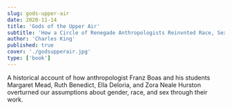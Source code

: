 ```yaml
---
slug: gods-upper-air
date: 2020-11-14
title: 'Gods of the Upper Air'
subtitle: 'How a Circle of Renegade Anthropologists Reinvnted Race, Sex, and Gender in the Twentieth Century'
author: 'Charles King'
published: true
cover: './godsupperair.jpg'
type: ['book']
---
```


A historical account of how anthropologist Franz Boas and his students Margaret Mead, Ruth Benedict, Ella Deloria, and Zora Neale Hurston overturned our assumptions about gender, race, and sex through their work.

